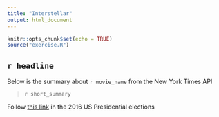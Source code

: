 ```yaml
---
title: "Interstellar"
output: html_document
---
```


```r
knitr::opts_chunk$set(echo = TRUE)
source("exercise.R")
```

## `r headline`

Below is the summary about `r movie_name` from the New York Times API

> `r short_summary`

Follow [this link](`r link`) in the 2016 US Presidential elections
